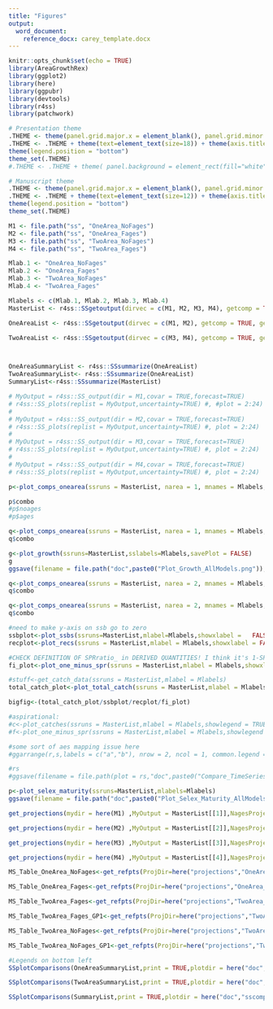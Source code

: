 ```yaml
---
title: "Figures"
output: 
  word_document:
    reference_docx: carey_template.docx
---
```


```r
knitr::opts_chunk$set(echo = TRUE)
library(AreaGrowthRex)
library(ggplot2)
library(here)
library(ggpubr)
library(devtools)
library(r4ss)
library(patchwork)
```

```r

# Presentation theme
.THEME <- theme(panel.grid.major.x = element_blank(), panel.grid.minor.y = element_blank(), panel.grid.major.y = element_blank() )
.THEME <- .THEME + theme(text=element_text(size=18)) + theme(axis.title.x=element_text(size=24) ,axis.title.y=element_text(size=24, angle = 90,vjust = +2)) +
theme(legend.position = "bottom")
theme_set(.THEME)
#.THEME <- .THEME + theme( panel.background = element_rect(fill="white"), #panel.border = element_rect(colour="black", fill=NA, size=1))

# Manuscript theme
.THEME <- theme(panel.grid.major.x = element_blank(), panel.grid.minor.y = element_blank(), panel.grid.major.y = element_blank() )
.THEME <- .THEME + theme(text=element_text(size=12)) + theme(axis.title.x=element_text(size=12) ,axis.title.y=element_text(size=12, angle = 90,vjust = +2)) +
theme(legend.position = "bottom")
theme_set(.THEME)
```

```r
M1 <- file.path("ss", "OneArea_NoFages")
M2 <- file.path("ss", "OneArea_Fages")
M3 <- file.path("ss", "TwoArea_NoFages")
M4 <- file.path("ss", "TwoArea_Fages")

Mlab.1 <- "OneArea_NoFages"
Mlab.2 <- "OneArea_Fages"
Mlab.3 <- "TwoArea_NoFages"
Mlab.4 <- "TwoArea_Fages"

Mlabels <- c(Mlab.1, Mlab.2, Mlab.3, Mlab.4)
MasterList <- r4ss::SSgetoutput(dirvec = c(M1, M2, M3, M4), getcomp = TRUE, getcovar = TRUE)

OneAreaList <- r4ss::SSgetoutput(dirvec = c(M1, M2), getcomp = TRUE, getcovar = TRUE)

TwoAreaList <- r4ss::SSgetoutput(dirvec = c(M3, M4), getcomp = TRUE, getcovar = TRUE)



OneAreaSummaryList <- r4ss::SSsummarize(OneAreaList)
TwoAreaSummaryList<- r4ss::SSsummarize(OneAreaList)
SummaryList<-r4ss::SSsummarize(MasterList)
```

```r
# MyOutput = r4ss::SS_output(dir = M1,covar = TRUE,forecast=TRUE)
# r4ss::SS_plots(replist = MyOutput,uncertainty=TRUE) #, #plot = 2:24) 
# 
# MyOutput = r4ss::SS_output(dir = M2,covar = TRUE,forecast=TRUE)
# r4ss::SS_plots(replist = MyOutput,uncertainty=TRUE) #, plot = 2:24) 
# 
# MyOutput = r4ss::SS_output(dir = M3,covar = TRUE,forecast=TRUE)
# r4ss::SS_plots(replist = MyOutput,uncertainty=TRUE) #, plot = 2:24) 
# 
# MyOutput = r4ss::SS_output(dir = M4,covar = TRUE,forecast=TRUE)
# r4ss::SS_plots(replist = MyOutput,uncertainty=TRUE) #, plot = 2:24) 
```

```r
p<-plot_comps_onearea(ssruns = MasterList, narea = 1, mnames = Mlabels,comptype = "length", saveplots = TRUE)

p$combo
#p$noages
#p$ages
```


```r
q<-plot_comps_onearea(ssruns = MasterList, narea = 1, mnames = Mlabels,comptype = "age")
q$combo
```


```r
g<-plot_growth(ssruns=MasterList,sslabels=Mlabels,savePlot = FALSE)
g
ggsave(filename = file.path("doc",paste0("Plot_Growth_AllModels.png")),device = "png",width = 10,height = 5)

```
```r
q<-plot_comps_onearea(ssruns = MasterList, narea = 2, mnames = Mlabels,comptype = "length")
q$combo
```

```r
q<-plot_comps_onearea(ssruns = MasterList, narea = 2, mnames = Mlabels,comptype = "age")
q$combo
```
```r
#need to make y-axis on ssb go to zero
ssbplot<-plot_ssbs(ssruns=MasterList,mlabel=Mlabels,showxlabel =   FALSE,showlegend = "none")
recplot<-plot_recs(ssruns = MasterList,mlabel = Mlabels,showxlabel = FALSE,showlegend = "none")

#CHECK DEFINITION OF SPRratio_ in DERIVED QUANTITIES! I think it's 1-SPR. Does r4ss skip plotting the last year? Should I?
fi_plot<-plot_one_minus_spr(ssruns = MasterList,mlabel = Mlabels,showxlabel = FALSE,showlegend = "yes")

#stuff<-get_catch_data(ssruns = MasterList,mlabel = Mlabels)
total_catch_plot<-plot_total_catch(ssruns = MasterList,mlabel = Mlabels,showxlabel = TRUE,showlegend = "none")

bigfig<-(total_catch_plot/ssbplot/recplot/fi_plot)

#aspirational:
#c<-plot_catches(ssruns = MasterList,mlabel = Mlabels,showlegend = TRUE)
#f<-plot_one_minus_spr(ssruns = MasterList,mlabel = Mlabels,showlegend = TRUE)

#some sort of aes mapping issue here
#ggarrange(r,s,labels = c("a","b"), nrow = 2, ncol = 1, common.legend = TRUE, legend="bottom")

#rs
#ggsave(filename = file.path(plot = rs,"doc",paste0("Compare_TimeSeries.png")),device = "png",width = 8.5,height = 11)
```
```r
p<-plot_selex_maturity(ssruns=MasterList,mlabels=Mlabels) 
ggsave(filename = file.path("doc",paste0("Plot_Selex_Maturity_AllModels.png")),device = "png",width = 10,height = 7)


```

```r


get_projections(mydir = here(M1) ,MyOutput = MasterList[[1]],NagesProject = 20,FirstYr = 1982,LastYr = 2021,RecruitmentAge=3,species="Rex")

get_projections(mydir = here(M2) ,MyOutput = MasterList[[2]],NagesProject = 20,FirstYr = 1982,LastYr = 2021,RecruitmentAge=3,species="Rex")

get_projections(mydir = here(M3) ,MyOutput = MasterList[[3]],NagesProject = 20,FirstYr = 1982,LastYr = 2021,RecruitmentAge=3,species="Rex")

get_projections(mydir = here(M4) ,MyOutput = MasterList[[4]],NagesProject = 20,FirstYr = 1982,LastYr = 2021,RecruitmentAge=3,species="Rex")

```

```r

MS_Table_OneArea_NoFages<-get_refpts(ProjDir=here("projections","OneArea_NoFages","GrowthMorph1"),LastYr = 2021)

MS_Table_OneArea_Fages<-get_refpts(ProjDir=here("projections","OneArea_Fages","GrowthMorph1"),LastYr = 2021)

MS_Table_TwoArea_Fages<-get_refpts(ProjDir=here("projections","TwoArea_Fages","GrowthMorph2"),LastYr = 2021)

MS_Table_TwoArea_Fages_GP1<-get_refpts(ProjDir=here("projections","TwoArea_Fages","GrowthMorph1"),LastYr = 2021)

MS_Table_TwoArea_NoFages<-get_refpts(ProjDir=here("projections","TwoArea_NoFages","GrowthMorph2"),LastYr = 2021)

MS_Table_TwoArea_NoFages_GP1<-get_refpts(ProjDir=here("projections","TwoArea_NoFages","GrowthMorph1"),LastYr = 2021)

```
```r
#Legends on bottom left
SSplotComparisons(OneAreaSummaryList,print = TRUE,plotdir = here("doc","sscompare","oneareamodels"),legendlabels = c(M1,M2),legendloc = "bottomleft",sprtarg = 0.6,minbthresh = 0,btarg = 0,indexQlabel = F,indexUncertainty = T)

SSplotComparisons(TwoAreaSummaryList,print = TRUE,plotdir = here("doc","sscompare","twoareamodels"),legendlabels = c(M3,M4),legendloc = "bottomleft",sprtarg = 0.6,minbthresh = 0,btarg = 0,indexQlabel = F,indexUncertainty = T)

SSplotComparisons(SummaryList,print = TRUE,plotdir = here("doc","sscompare","allmodels"),legendlabels = c(M1,M2,M3,M4),legendloc = "bottomleft",sprtarg = 0.6,minbthresh = 0,btarg = 0,indexQlabel = F,indexUncertainty = T)




```

